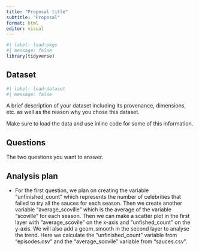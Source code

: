 ```yaml
---
title: "Proposal title"
subtitle: "Proposal"
format: html
editor: visual
---
```


```r
#| label: load-pkgs
#| message: false
library(tidyverse)
```

## Dataset

```r
#| label: load-dataset
#| message: false
```

A brief description of your dataset including its provenance, dimensions, etc. as well as the reason why you chose this dataset.

Make sure to load the data and use inline code for some of this information.

## Questions

The two questions you want to answer.

## Analysis plan

- For the first question, we plan on creating the variable "unfinished_count" which represents the number of celebrities that failed to try all the sauces for each season. Then we create another variable "average_scoville" which is the average of the variable "scoville" for each season. Then we can make a scatter plot in the first layer with "average_scovile" on the x-axis and "unfished_count" on the y-axis. We will also add a geom_smooth in the second layer to analyse the trend.
Here we calculate the "unfinished_count" variable from "episodes.csv" and the "average_scovile" variable from "sauces.csv". 

